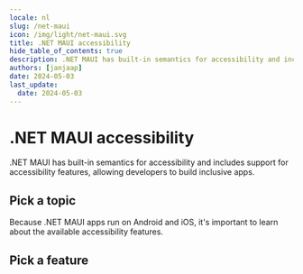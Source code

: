 ```yaml
---
locale: nl
slug: /net-maui
icon: /img/light/net-maui.svg
title: .NET MAUI accessibility
hide_table_of_contents: true
description: .NET MAUI has built-in semantics for accessibility and includes support for accessibility features, allowing developers to build inclusive apps.
authors: [janjaap]
date: 2024-05-03
last_update:
  date: 2024-05-03
---
```


# .NET MAUI accessibility

.NET MAUI has built-in semantics for accessibility and includes support for accessibility features, allowing developers to build inclusive apps.

## Pick a topic

<LinkList title="List of .NET MAUI accessibility topics" isHighlighted={true}>
  <LinkListItem
    url="/en/docs/net-maui/samples"
    title="Browse .NET MAUI code samples"
    label=".NET MAUI accessibility code samples"
    description="Browse code samples to learn how to build more accessible .NET MAUI apps."
    image="/img/light/code.svg"
    alt="Code icon"
  />
</LinkList>

Because .NET MAUI apps run on Android and iOS, it's important to learn about the available accessibility features.

## Pick a feature

<LinkList title="List of Android and iOS accessibility features" isHighlighted={true}>
  <LinkListItem
    url="/en/docs/android/features"
    title="Learn about Android accessibility features"
    label="Android accessibility features"
    description="Learn about the accessibility features that are offered by Android."
    image="/img/light/features.svg"
    alt="Features icon"
  />
  <LinkListItem
    url="/en/docs/ios/features"
    title="Learn about iOS accessibility features"
    label="iOS accessibility features"
    description="Learn about the accessibility features that are offered by iOS."
    image="/img/light/features.svg"
    alt="Features icon"
  />
</LinkList>
